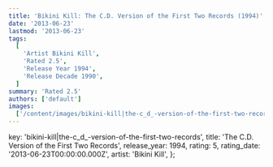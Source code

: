 ```yaml
---
title: 'Bikini Kill: The C.D. Version of the First Two Records (1994)'
date: '2013-06-23'
lastmod: '2013-06-23'
tags:
  [
    'Artist Bikini Kill',
    'Rated 2.5',
    'Release Year 1994',
    'Release Decade 1990',
  ]
summary: 'Rated 2.5'
authors: ['default']
images:
  ['/content/images/bikini-kill|the-c_d_-version-of-the-first-two-records.jpg']
---
```


  key: 'bikini-kill|the-c_d_-version-of-the-first-two-records',
  title: 'The C.D. Version of the First Two Records',
  release_year: 1994,
  rating: 5,
  rating_date: '2013-06-23T00:00:00.000Z',
  artist: 'Bikini Kill',
};

<MusicRating data={data} />

